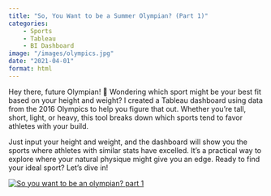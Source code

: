 ```yaml
---
title: "So, You Want to be a Summer Olympian? (Part 1)"
categories: 
    - Sports
    - Tableau
    - BI Dashboard
image: "/images/olympics.jpg"
date: "2021-04-01"
format: html
---
```

Hey there, future Olympian! 🏅 Wondering which sport might be your best fit based on your height and weight? I created a Tableau dashboard using data from the 2016 Olympics to help you figure that out. Whether you’re tall, short, light, or heavy, this tool breaks down which sports tend to favor athletes with your build.

Just input your height and weight, and the dashboard will show you the sports where athletes with similar stats have excelled. It’s a practical way to explore where your natural physique might give you an edge. Ready to find your ideal sport? Let’s dive in!

::: {#viz1740997833056 .tableauPlaceholder style="position: relative"}
<noscript><a href='#'><img src="https://public.tableau.com/static/images/So/Soyouwanttobeasummerolympian/Soyouwanttobeanolympianpart1/1_rss.png" alt="So you want to be an olympian?  part 1 " style="border: none"/></a></noscript>

<object class="tableauViz" style="display:none;">

<param name='host_url' value='https%3A%2F%2Fpublic.tableau.com%2F' /> <param name='embed_code_version' value='3' /> <param name='site_root' value='' /><param name='name' value='Soyouwanttobeasummerolympian&#47;Soyouwanttobeanolympianpart1' /><param name='tabs' value='no' /><param name='toolbar' value='yes' /><param name='static_image' value='https:&#47;&#47;public.tableau.com&#47;static&#47;images&#47;So&#47;Soyouwanttobeasummerolympian&#47;Soyouwanttobeanolympianpart1&#47;1.png' /> <param name='animate_transition' value='yes' /><param name='display_static_image' value='yes' /><param name='display_spinner' value='yes' /><param name='display_overlay' value='yes' /><param name='display_count' value='yes' /><param name='language' value='en-GB' />

</object>
:::

```{=html}
<script type='text/javascript'>
  var divElement = document.getElementById('viz1740997833056');
  var vizElement = divElement.getElementsByTagName('object')[0];
  var targetWidth = 800; // Set your target width
  var originalWidth = 827; // Original width
  var originalHeight = 1596; // Original height
  
  // Calculate scale ratio
  var scaleRatio = targetWidth / originalWidth;
  
  // Apply scale transformation
  vizElement.style.transform = 'scale(' + scaleRatio + ')';
  vizElement.style.transformOrigin = 'top left'; // Keep the scaling aligned to the top left
  vizElement.style.width = originalWidth + 'px'; // Maintain original width
  vizElement.style.height = originalHeight + 'px'; // Maintain original height
  vizElement.style.overflow = 'hidden'; // Hide any overflow

  var scriptElement = document.createElement('script');
  scriptElement.src = 'https://public.tableau.com/javascripts/api/viz_v1.js';
  vizElement.parentNode.insertBefore(scriptElement, vizElement);
</script>
```

